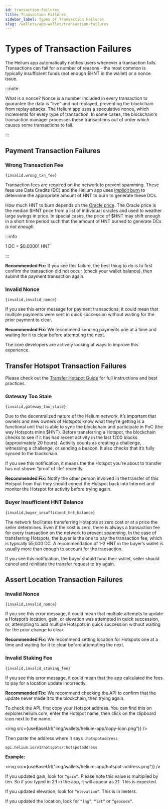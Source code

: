 ```yaml
---
id: transaction-failures
title: Transaction Failures
sidebar_label: Types of Transaction Failures
slug: /wallets/app-wallet/transaction-failures
---
```



# Types of Transaction Failures

The Helium app automatically notifies users whenever a transaction fails.
Transactions can fail for a number of reasons - the most common is typically
insufficient funds (not enough $HNT in the wallet) or a nonce issue.

:::note

What is a nonce? Nonce is a number included in every transaction to guarantee
the data is "live" and not replayed, preventing the blockchain from replay
attacks. The Helium app uses a speculative nonce, which increments for every
type of transaction. In some cases, the blockchain's transaction manager
processes these transactions out of order which causes some transactions to
fail.

:::

## Payment Transaction Failures

### Wrong Transaction Fee

`{invalid,wrong_txn_fee}`

Transaction fees are required on the network to prevent spamming. These fees use
Data Credits (DC) and the Helium app uses
[implicit burn](https://docs.helium.com/blockchain/transaction-fees/#transaction-fees-and-implicit-burn)
to determine the appropriate amount of HNT to burn to generate these DCs.

How much HNT to burn depends on the
[Oracle price](https://docs.helium.com/blockchain/oracles/#hnt-price-oracles).
The Oracle price is the median $HNT price from a list of individual oracles and
used to weather large swings in price. In special cases, the price of $HNT may
shift enough in a short time period such that the amount of HNT burned to
generate DCs _is not enough_.

:::info

1 DC = $0.00001 HNT

:::

**Recommended Fix:** If you see this failure, the best thing to do is to first
confirm the transaction did not occur (check your wallet balance), then submit
the payment transaction again.

### Invalid Nonce

`{invalid,invalid_nonce}`

If you see this error message for payment transactions, it could mean that
multiple payments were sent in quick succession without waiting for the prior
payment to clear.

**Recommended Fix:** We recommend sending payments one at a time and waiting for
it to clear before attempting the next.

The core developers are actively looking at ways to improve this experience.

## Transfer Hotspot Transaction Failures

Please check out the
[Transfer Hotspot Guide](https://docs.helium.com/wallets/app-wallet/transfer-hotspot/)
for full instructions and best practices.

### Gateway Too Stale

`{invalid,gateway_too_stale}`

Due to the decentralized nature of the Helium network, it’s important that
owners and new owners of Hotspots know what they’re getting is a functional unit
that is able to sync the blockchain and participate in PoC (the way Hotspots
mine $HNT). Before transferring a Hotspot, the blockchain checks to see if it
has had recent activity in the last 1200 blocks (approximately 20 hours).
Activity counts as creating a challenge, witnessing a challenge, or sending a
beacon. It also checks that it’s fully synced to the blockchain.

If you see this notification, it means the the Hotspot you’re about to transfer
has not shown “proof of life” recently.

**Recommended Fix:** Notify the other person involved in the transfer of this
Hotspot from that they should conect the Hotspot back into Internet and monitor
the Hotspot for activity before trying again.

### Buyer Insufficient HNT Balance

`{invalid,buyer_insufficient_hnt_balance}`

The network facilitates transferring Hotspots at zero cost or at a price the
seller determines. Even if the cost is zero, there is always a transaction fee
for every transaction on the network to prevent spamming. In the case of
transferring Hotspots, the buyer is the one to pay the transaction fee, which is
typically 55,000 DC. A recommendation of 1-2 HNT in the buyer’s wallet is
usually more than enough to account for the transaction.

If you see this notification, the buyer should fund their wallet, seller should
cancel and reinitiate the transfer request to try again.

## Assert Location Transaction Failures

### Invalid Nonce

`{invalid,invalid_nonce}`

If you see this error message, it could mean that multiple attempts to update a
Hotspot’s location, gain, or elevation was attempted in quick succession, or,
attempting to add multiple Hotspots in quick succession without waiting for the
prior change to clear.

**Recommended Fix:** We recommend setting location for Hotspots one at a time
and waiting for it to clear before attempting the next.

### Invalid Staking Fee

`{invalid,invalid_staking_fee}`

If you see this error message, it could mean that the app calculated the fees to
pay for a location update incorrectly.

**Recommended Fix:** We recommend checking the API to confirm that the update
never made it to the blockchain, then trying again.

To check the API, first copy your Hotspot address. You can find this on
explorer.helium.com, enter the Hotspot name, then click on the clipboard icon
next to the name.

<img src={useBaseUrl("img/wallets/helium-app/copy-icon.png")} />

Then paste the address where it says `:hotspotaddress`

`api.helium.io/v1/hotspots/:hotspotaddress`

**Example:**

<img src={useBaseUrl("img/wallets/helium-app/hotspot-address.png")} />

If you updated gain, look for `“gain”`. Please note this value is multiplied by
ten. So if you typed in 2.1 in the app, it will appear as 21. This is expected.

If you updated elevation, look for `“elevation”`. This is in meters.

If you updated the location, look for `“lng”`, `“lat”` or `“geocode”`.

